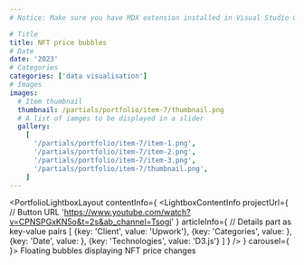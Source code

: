 ```yaml
---
# Notice: Make sure you have MDX extension installed in Visual Studio Code to see syntax highlighting

# Title
title: NFT price bubbles
# Date
date: '2023'
# Categories
categories: ['data visualisation']
# Images
images:
  # Item thumbnail
  thumbnail: /partials/portfolio/item-7/thumbnail.png
  # A list of iamges to be displayed in a slider
  gallery:
    [
      '/partials/portfolio/item-7/item-1.png',
      '/partials/portfolio/item-7/item-2.png',
      '/partials/portfolio/item-7/item-3.png',
      '/partials/portfolio/item-7/thumbnail.png',
    ]
---
```

<PortfolioLightboxLayout
  contentInfo={
    <LightboxContentInfo
      projectUrl={
        // Button URL
        'https://www.youtube.com/watch?v=CPNSPGxKN5o&t=2s&ab_channel=Tsogi'
      }
      articleInfo={
        // Details part as key-value pairs
        [
          {key: 'Client', value: 'Upwork'},
          {key: 'Categories', value: <CategoriesToText />},
          {key: 'Date', value: <DateToText />},
          {key: 'Technologies', value: 'D3.js'}
        ]
      }
    />
  }
  carousel={
    <LightboxCarousel />
}>
Floating bubbles displaying NFT price changes
</PortfolioLightboxLayout>
